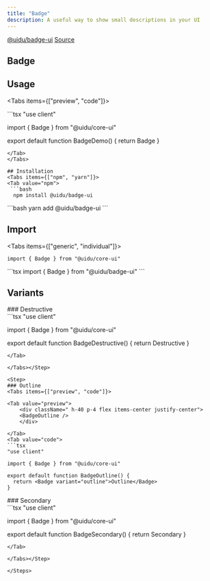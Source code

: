 ```yaml
---
title: "Badge" 
description: A useful way to show small descriptions in your UI
---
```



<div className="flex items-center">
<a className="mr-4 " href="https://www.npmjs.com/package/@uidu/badge-ui" target="_blank">@uidu/badge-ui</a>
<a className="mx-4"  href="https://github.com/uidu-org/Guidu-native/tree/main/packages/web/components/core/badge" target="_blank">Source</a>
</div>


## Badge

<BadgeDemo />

## Usage

<Tabs items={["preview", "code"]}>

  <Tab value="preview"> 
      <div className=" h-40 p-4 flex items-center justify-center">
      <BadgeDemo />
      </div>
  </Tab>
  <Tab value="code">
  ```tsx 
  "use client"

import { Badge } from "@uidu/core-ui"

export default function BadgeDemo() {
  return <Badge>Badge</Badge>
}
  ```
  </Tab>
</Tabs>

## Installation
<Tabs items={["npm", "yarn"]}>
  <Tab value="npm">
   ```bash
    npm install @uidu/badge-ui
  ```
  </Tab>
  <Tab value ="yarn">
  ```bash 
  yarn add @uidu/badge-ui
  ```
  </Tab>
</Tabs>

## Import

<Tabs items={["generic", "individual"]}>
  <Tab value="generic">
  ```tsx 
  import { Badge } from "@uidu/core-ui"
  ```
  </Tab>
  <Tab value ="individual">
  ```tsx 
import { Badge } from "@uidu/badge-ui"
  ```
  </Tab>
</Tabs>


## Variants

<Steps>

<Step> 
### Destructive
<Tabs items={["preview", "code"]}>

<Tab value="preview">
    <div className=" h-40 p-4 flex items-center justify-center">
    <BadgeDestructive />
    </div>

</Tab>
<Tab value="code">
```tsx
"use client"

import { Badge } from "@uidu/core-ui"

export default function BadgeDestructive() {
  return <Badge variant="destructive">Destructive</Badge>
}
```
</Tab>

</Tabs></Step>

<Step> 
### Outline
<Tabs items={["preview", "code"]}>

<Tab value="preview">
    <div className=" h-40 p-4 flex items-center justify-center">
    <BadgeOutline />
    </div>

</Tab>
<Tab value="code">
```tsx
"use client"

import { Badge } from "@uidu/core-ui"

export default function BadgeOutline() {
  return <Badge variant="outline">Outline</Badge>
}
```
</Tab>

</Tabs></Step>

<Step> 
### Secondary
<Tabs items={["preview", "code"]}>

<Tab value="preview">
    <div className=" h-40 p-4 flex items-center justify-center">
    <BadgeSecondary />
    </div>

</Tab>
<Tab value="code">
```tsx
"use client"

import { Badge } from "@uidu/core-ui"

export default function BadgeSecondary() {
  return <Badge variant="secondary">Secondary</Badge>
}
```
</Tab>

</Tabs></Step>

</Steps>
